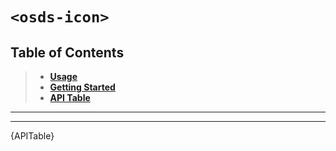 

<Meta title="UI Components/️Icon [atom]/Web Component" />

# `<osds-icon>`

## Table of Contents
> - **[Usage](#usage)**
> - **[Getting Started](#getting-started)**
> - **[API Table](#api-table)**

<hr/>
<Usage />
<hr/>
<div id="api-table"><Description>{APITable}</Description></div>
